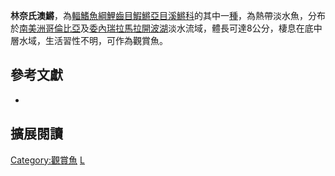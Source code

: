{{Speciesbox 
| taxon = Austrofundulus limnaeus
| status = NE
| status_system = IUCN3.1
| authority =  [[Schultz|Schultz]], 1949
| synonyms = *''Austrofundulus transilis limnaeus,Schultz, 1949''
*''Austrolebias limnaeus,Schultz, 1949''
*''Austrofundulus stagnalis,Schultz, 1949''
}}
'''林奈氏澳鱂'''，為[[輻鰭魚綱|輻鰭魚綱]][[鯉齒目|鯉齒目]][[鰕鱂亞目|鰕鱂亞目]][[溪鱂科|溪鱂科]]的其中一[[種|種]]，為熱帶淡水魚，分布於[[南美洲|南美洲]][[哥倫比亞|哥倫比亞]]及[[委內瑞拉|委內瑞拉]][[馬拉開波湖|馬拉開波湖]]淡水流域，體長可達8公分，棲息在底中層水域，生活習性不明，可作為觀賞魚。

== 參考文獻 ==
*{{FishBase_species|genus=Austrofundulus|species=limnaeus|year=2014|month=8}}

== 擴展閱讀 ==
{{refbegin}}
{{wikispecies-inline|Austrofundulus limnaeus|林奈氏澳鱂}}
{{refend}}
{{Taxonbar|from=Q5840825}}

[[Category:觀賞魚|Category:觀賞魚]]
[[Category:澳鱂屬|L]]


{{魚類小作品}}